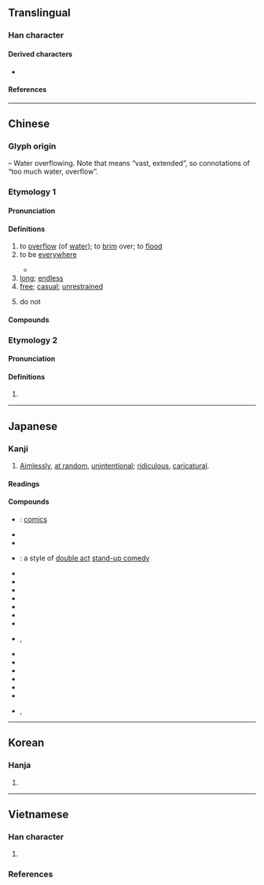 {{also|𥰁
澷}}
{{character info}}

==Translingual==

===Han character===
{{Han char|rn=85|rad=水|as=11|sn=14|four=36147|canj=EAWE|ids=⿰氵曼}}

====Derived characters====
* {{l|mul|[[䕕]], [[𩆓]]}}

====References====
{{Han ref|kx=0646.320|dkj=18166|dj=1056.100|hdz=31721.100|uh=6F2B}}

----

==Chinese==

===Glyph origin===
{{Han etym}}
{{Han compound|水|曼|alt1=氵|ls=psc|c1=s|c2=p}} – Water overflowing. Note that {{zh-l|曼}} means “vast, extended”, so connotations of “too much water, overflow”.

===Etymology 1===
{{zh-forms|alt=澫,澷,𣸞}}

====Pronunciation====
{{zh-pron
|m=màn
|c=maan6,maan4
|c_note=maan4 - in {{zh-l|漫漫|tr=-}} (uncommon)
|h=pfs=man
|mn=bān/xm,zz:boān
|mn-t=bhuêng6/bhuang6/muang6/mua7
|mn-t_note=bhuêng6 - Chaozhou; bhuang6 - Shantou, Chenghai; muang6 - Chaoyang, Jieyang, Raoping; mua7 - vernacular
|w=3me
|mc=y
|oc=y
|cat=a,v
}}

====Definitions====
{{zh-hanzi}}

# to [[overflow]] (of [[water]]); to [[brim]] over; to [[flood]]
# to be [[everywhere]]
#: {{zh-x|漫天|to fill the whole sky}}
#* {{zh-x|漫 江 碧 透，百 舸 爭 流。||ref='''1925''', {{w|Mao Zedong}}, {{lw|zh|沁園春·長沙}}|CL}}
# [[long]]; [[endless]]
# [[free]]; [[casual]]; [[unrestrained]]
#: {{zh-x|漫談|to chat freely}}
#: {{zh-x|漫無目的|aimless}}
# do not
#: {{zh-x|漫說|not to mention}}

====Compounds====
{{zh-der|動漫畫|嘲諷漫罵|國際漫遊|天真爛漫|太空漫步|夷漫|彌漫|懷刺漫滅|抵死漫生|撒漫|散漫|杳漫|汗漫|汙漫|河漫灘|流漫|浩漫|浪漫|浪漫主義|浪漫曲|浪漫樂派|浪漫派|淼漫|湠漫|漫不經心|漫不經意|漫卷|漫反射|漫叟|漫地漫天|漫地風雪|漫天|漫天匝地|漫天叫價|漫天塞地|漫天徹地|漫天漫地|漫天索價|漫天蓋地|漫天討價|漫天遍野|漫天開價|漫天飛舞|漫山|漫山塞野|漫山越嶺|漫山遍野|漫布|漫成|漫條斯理|漫步|漫汗|漫流|漫浪|漫游|漫溢|漫滅|漫漫|漫漶|漫灌|漫無止境|漫無目的|漫無節制|漫無紀律|漫無邊際|漫然|漫畫|漫空|漫筆|漫罵|漫聲|漫與|漫草|漫衍|漫評|漫誕不稽|漫語|漫說|漫談|漫議|漫遊|漫道|漫錄|漫長|漫頭一料|漫騰騰|澶漫|濫漫|瀰漫|瀾漫|爛漫|碧雞漫志|罕漫|迷漫|過漫|魚龍漫衍|黑漫漫|漫水|漫射}}

===Etymology 2===
{{zh-forms}}

====Pronunciation====
{{zh-pron
|m=màn,er=y
|cat=n
}}

====Definitions====
{{zh-hanzi}}

# {{zh-alt-form|鏝|[[side]] of a [[coin]] without written [[character]]s}}

----

==Japanese==

===Kanji===
{{ja-kanji|grade=c|rs=水11}}

# [[aimlessly|Aimlessly]], [[at random]], [[unintentional]]; [[ridiculous]], [[caricatural]].

====Readings====
{{ja-readings
|goon=まん
|kanon=ばん
|kun=みだ-りに, そぞ-ろに
}}

====Compounds====
{{top3|Compounds}}
* {{ja-r|漫%画|まん%が}}: [[comics]]
* {{ja-r|漫%言|まん%げん}}
* {{ja-r|漫%語|まん%ご}}
* {{ja-r|漫%才|まん%ざい}}: a style of [[double act]] [[stand-up comedy]]
* {{ja-r|漫%然|まん%ぜん}}
* {{ja-r|漫%談|まん%だん}}
* {{ja-r|漫%読|まん%どく}}
* {{ja-r|漫%罵|まん%ば}}
* {{ja-r|漫%筆|まん%ぴつ}}
* {{ja-r|漫%評|まん%ぴょう}}
* {{ja-r|漫%歩|まん%ぽ}}
* {{ja-r|漫%々|まん%まん}}, {{ja-r|漫%漫|まん%まん}}
* {{ja-r|漫%遊|まん%ゆう}}
* {{ja-r|漫%録|まん%ろく}}
* {{ja-r|散%漫|さん%まん}}
* {{ja-r|冗%漫|じょう%まん}}
* {{ja-r|瀰%漫|び%まん}}
* {{ja-r|放%漫|ほう%まん}}
* {{ja-r|爛%漫|らん%まん}}, {{ja-r|瀾%漫|らん%まん}}
{{bottom}}

----

==Korean==

===Hanja===
{{ko-hanja/new|만}}

# {{rfdef|ko|sort=水11}}

----

==Vietnamese==

===Han character===
{{vi-readings|rs=水11
|hanviet=mạn-tdcndg;tdcntd, man-tdcntd;gdhn
|phienthiet=莫半 mạc bán
|nom=mặn-tdcndg;tdcntd;gdhn;btcn;taberd, mạn-tdcntd;gdhn;btcn, mướn-tdcndg;tdcntd, mượn-tdcndg;tdcntd, man-tdcndg;gdhn, mẳn-btcn;taberd, mớn-btcn;taberd, mằn-gdhn, máng-gdhn
}}

# {{rfdef|vi|sort=水11}}

===References===
<references/>